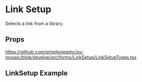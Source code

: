
<Meta title='Forms/LinkSetup/Readme' />

# Link Setup
Selects a link from a library.

## Props
https://github.com/simpleviewinc/sv-mosaic/blob/develop/src/forms/LinkSetup/LinkSetupTypes.tsx

## LinkSetup Example

<Preview withSource='none'>
  <stories.Example />
</Preview>
